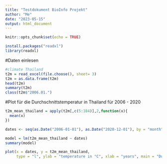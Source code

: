 ---
title: "Testdokument BioInfo Projekt"
author: "Me"
date: "2023-05-15"
output: html_document
---

```{r setup, include=FALSE}
knitr::opts_chunk$set(echo = TRUE)
```

```{r}
install.packages("readxl")
library(readxl)
```

#Daten einlesen
```{r}
#climate Thailand
t2m = read_excel(file.choose(), sheet= 3)
t2m = as.data.frame(t2m)
head(t2m)
summary(t2m)
class(t2m$"2006.01.")
```

#Plot für die Durchschnittstemperatur in Thailand für 2006 - 2020
```{r}
t2m_mean_thailand = apply(t2m[,c(5:184)],2,function(x){
  mean(x)
})

dates <- seq(as.Date("2006-01-01"), as.Date("2020-12-01"), by = "month", format = "%m")

model = lm(t2m_mean_thailand ~ dates)
summary(model)

plot(x = dates, y = t2m_mean_thailand, 
     type = "l", ylab = "temperature in °C", xlab = "years", main = "Durchschnittstemperatur in Thailand für 2006 - 2020", col = "red");abline(model, col = "blue")
```

